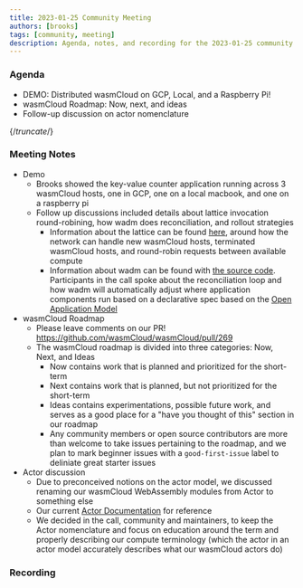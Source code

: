 ```yaml
---
title: 2023-01-25 Community Meeting
authors: [brooks]
tags: [community, meeting]
description: Agenda, notes, and recording for the 2023-01-25 community meeting
---
```



### Agenda

- DEMO: Distributed wasmCloud on GCP, Local, and a Raspberry Pi!
- wasmCloud Roadmap: Now, next, and ideas
- Follow-up discussion on actor nomenclature

{/*truncate*/}

### Meeting Notes

- Demo
  - Brooks showed the key-value counter application running across 3 wasmCloud hosts, one in GCP, one on a local macbook, and one on a raspberry pi
  - Follow up discussions included details about lattice invocation round-robining, how wadm does reconciliation, and rollout strategies
    - Information about the lattice can be found [here](https://wasmcloud.com/docs/reference/lattice/), around how the network can handle new wasmCloud hosts, terminated wasmCloud hosts, and round-robin requests between available compute
    - Information about wadm can be found with [the source code](https://github.com/wasmcloud/wadm). Participants in the call spoke about the reconciliation loop and how wadm will automatically adjust where application components run based on a declarative spec based on the [Open Application Model](https://oam.dev/)
- wasmCloud Roadmap
  - Please leave comments on our PR! <https://github.com/wasmCloud/wasmCloud/pull/269>
  - The wasmCloud roadmap is divided into three categories: Now, Next, and Ideas
    - Now contains work that is planned and prioritized for the short-term
    - Next contains work that is planned, but not prioritized for the short-term
    - Ideas contains experimentations, possible future work, and serves as a good place for a "have you thought of this" section in our roadmap
    - Any community members or open source contributors are more than welcome to take issues pertaining to the roadmap, and we plan to mark beginner issues with a `good-first-issue` label to deliniate great starter issues
- Actor discussion
  - Due to preconceived notions on the actor model, we discussed renaming our wasmCloud WebAssembly modules from Actor to something else
  - Our current [Actor Documentation](https://wasmcloud.com/docs/reference/host-runtime/actors) for reference
  - We decided in the call, community and maintainers, to keep the Actor nomenclature and focus on education around the term and properly describing our compute terminology (which the actor in an actor model accurately describes what our wasmCloud actors do)

### Recording

<ReactPlayer url='https://youtu.be/Ua07aKGWPOI' controls />
